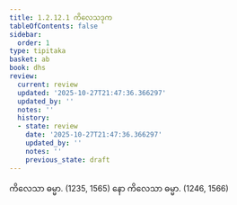 ```yaml
---
title: 1.2.12.1 ကိလေသဒုက
tableOfContents: false
sidebar:
  order: 1
type: tipitaka
basket: ab
book: dhs
review:
  current: review
  updated: '2025-10-27T21:47:36.366297'
  updated_by: ''
  notes: ''
  history:
  - state: review
    date: '2025-10-27T21:47:36.366297'
    updated_by: ''
    notes: ''
    previous_state: draft
---
```



<ReviewStatus review={frontmatter.review} showDetails={true} />

<HypothesisAnnotation frontmatter={frontmatter} />

<DynamicBreadcrumb />

<Division number="97" book="dhs" e="ch" v="29" p="13">

<Paragraph number="228" book="dhs">
ကိလေသာ ဓမ္မာ. (<Emphasis>1235, 1565</Emphasis>)
</Paragraph>

<Paragraph number="229" book="dhs">
နော ကိလေသာ ဓမ္မာ. (<Emphasis>1246, 1566</Emphasis>)
</Paragraph>
</Division>